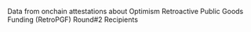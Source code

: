 Data from onchain attestations about Optimism Retroactive Public Goods Funding (RetroPGF) Round#2 Recipients